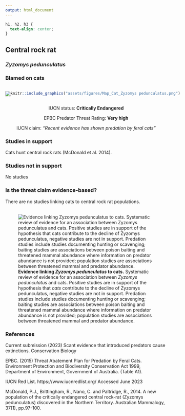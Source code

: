 ```yaml
---
output: html_document
---
```

```css
h1, h2, h3 {
  text-align: center;
}
```

## **Central rock rat**
### *Zyzomys pedunculatus*
### Blamed on cats

:::: {style="display: flex;"}

[![](assets/photos/Zyzomys pedunculatus.png)](https://en.wikipedia.org/wiki/Central_rock_rat#/media/File:Zyzomys_pedunculatus.jpg)

::: {}

:::

::: {}
  ```r
  knitr::include_graphics("assets/figures/Map_Cat_Zyzomys pedunculatus.png")
  ```
:::

::::
<center>
IUCN status: **Critically Endangered**

EPBC Predator Threat Rating: **Very high**

IUCN claim: *"Recent evidence has shown predation by feral cats"*

</center>

### Studies in support

Cats hunt central rock rats (McDonald et al. 2014).

### Studies not in support

No studies

### Is the threat claim evidence-based?

There are no studies linking cats to central rock rat populations.
<br>
<br>

![**Evidence linking *Zyzomys pedunculatus* to cats.** Systematic review of evidence for an association between *Zyzomys pedunculatus* and cats. Positive studies are in support of the hypothesis that *cats* contribute to the decline of Zyzomys pedunculatus, negative studies are not in support. Predation studies include studies documenting hunting or scavenging; baiting studies are associations between poison baiting and threatened mammal abundance where information on predator abundance is not provided; population studies are associations between threatened mammal and predator abundance.](assets/figures/Main_Evidence_Cat_Zyzomys pedunculatus.png)

### References

Current submission (2023) Scant evidence that introduced predators cause extinctions. Conservation Biology

EPBC. (2015) Threat Abatement Plan for Predation by Feral Cats. Environment Protection and Biodiversity Conservation Act 1999, Department of Environment, Government of Australia. (Table A1).

IUCN Red List. https://www.iucnredlist.org/ Accessed June 2023

McDonald, P.J., Brittingham, R., Nano, C. and Paltridge, R., 2014. A new population of the critically endangered central rock-rat (Zyzomys pedunculatus) discovered in the Northern Territory. Australian Mammalogy, 37(1), pp.97-100.

